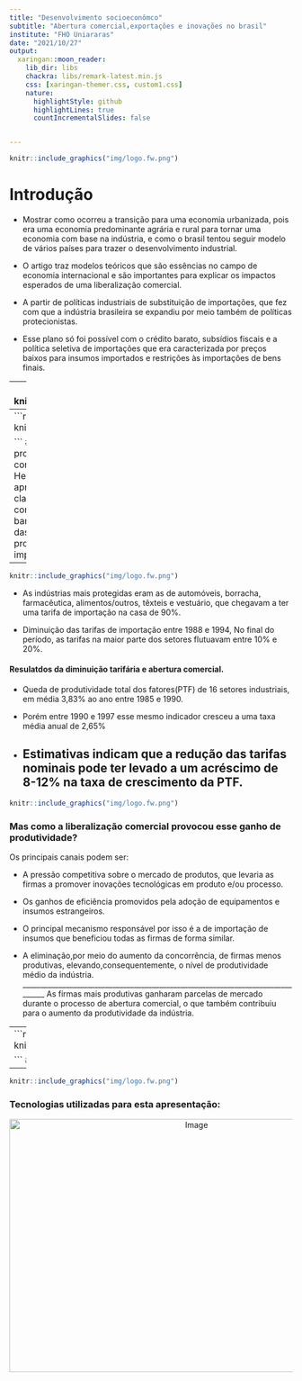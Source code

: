 ```yaml
---
title: "Desenvolvimento socioeconômco"
subtitle: "Abertura comercial,exportações e inovações no brasil"
institute: "FHO Uniararas"
date: "2021/10/27"
output:
  xaringan::moon_reader:
    lib_dir: libs
    chackra: libs/remark-latest.min.js
    css: [xaringan-themer.css, custom1.css]
    nature:
      highlightStyle: github
      highlightLines: true
      countIncrementalSlides: false


---
```

```r
knitr::include_graphics("img/logo.fw.png")

```

# Introdução

- 	Mostrar como ocorreu a transição para uma economia urbanizada, pois era uma economia predominante agrária e rural para tornar uma economia com base na indústria, e como o brasil tentou seguir modelo de vários países para trazer o desenvolvimento industrial.

-	O artigo traz modelos teóricos que são essências no campo de economia internacional e são importantes para explicar os impactos esperados de uma liberalização comercial.

-	A partir de políticas industriais de substituição de importações, que fez com que a indústria brasileira se expandiu por meio também de políticas protecionistas.

-	Esse plano só foi possível com o crédito barato, subsídios fiscais e a política seletiva de importações que era caracterizada por preços baixos para insumos importados e restrições às importações de bens finais.



---
```r
knitr::include_graphics("img/logo.fw.png")

```
### Resultados dessa estratégia de desenvolvimento

-	Foi diferente dos países asiáticos que foram bem sucedidos.

-	O brasil não conseguiu alcançar a liderança internacional na produção de bens manufaturados.


-	O brasil tornou-se um participante marginal no comércio desses produtos desde então.
---
```r
knitr::include_graphics("img/logo.fw.png")

```
### Abertura,Exportações e produtividade
- A teoria neoclássica de comércio internacional (modelo de Hecksher-Ohlin,
com sucessivos aprimoramentos posteriores) tem previsões claras para os efeitos de uma liberalização comercial.
- Em 1988, grande parte das barreiras não tarifárias foi abolida e algumas das tarifas nominais foram reduzidas.
- programa de
redução radical das tarifas de importação para os quatro anos seguintes:
<p align="center">                        <!--largura--> <!--Altura-->
    <img src="img/tarifas.png" alt="Image" width="550" height="340" />
</p>
---
```r
knitr::include_graphics("img/logo.fw.png")

```
- As indústrias mais protegidas eram as de automóveis,
borracha, farmacêutica, alimentos/outros, têxteis e vestuário, que chegavam a
ter uma tarifa de importação na casa de 90%.

- Diminuição das tarifas de importação entre 1988 e 1994, No final do período,
as tarifas na maior parte dos setores flutuavam entre 10% e 20%.

#### Resulatdos da diminuição tarifária e abertura comercial.
- Queda de produtividade total dos fatores(PTF) de 16 setores industriais, 
em média 3,83% ao ano entre 1985 e 1990.

- Porém entre 1990 e 1997 esse mesmo indicador cresceu a uma taxa média anual de 2,65%
- Estimativas indicam que a redução das tarifas nominais pode ter levado a um acréscimo de 8-12% na taxa de crescimento da PTF.
---
```r
knitr::include_graphics("img/logo.fw.png")

```
### Mas como a liberalização comercial provocou esse ganho de produtividade?
Os principais canais podem ser: 

- A pressão competitiva sobre o mercado de produtos, que levaria as firmas a promover inovações tecnológicas em produto e/ou processo.

- Os ganhos de eficiência promovidos pela adoção de equipamentos e insumos estrangeiros.

- O principal mecanismo responsável por isso é a de importação de insumos que beneficiou todas as firmas de forma similar.

- A eliminação,por meio do aumento da concorrência, de firmas menos produtivas, elevando,consequentemente, o nível de produtividade médio da indústria.
_________________________________________________________________________________
As firmas mais produtivas ganharam parcelas de mercado durante o processo de abertura comercial, o que também contribuiu para o aumento da produtividade da indústria.


---
```r
knitr::include_graphics("img/logo.fw.png")

```
#  Muito obrigado !

---
```r
knitr::include_graphics("img/logo.fw.png")

```
### Tecnologias utilizadas para esta apresentação: 

<p align="center">
    <img src="img/xa.png" alt="Image" width="650" height="450" />
</p>


